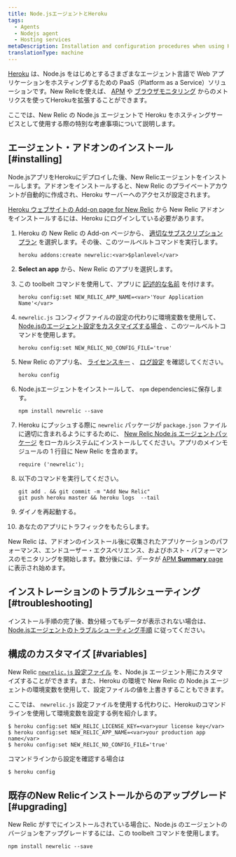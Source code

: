 ```yaml
---
title: Node.jsエージェントとHeroku
tags:
  - Agents
  - Nodejs agent
  - Hosting services
metaDescription: Installation and configuration procedures when using Heroku as a hosting service with New Relic's Node.js agent.
translationType: machine
---
```


[Heroku](https://devcenter.heroku.com/articles/newrelic) は、Node.js をはじめとするさまざまなエージェント言語で Web アプリケーションをホスティングするための PaaS（Platform as a Service）ソリューションです。New Relicを使えば、 [APM](/docs/apm/new-relic-apm) や [ブラウザモニタリング](/docs/browser/new-relic-browser) からのメトリクスを使ってHerokuを拡張することができます。

ここでは、New Relic の Node.js エージェントで Heroku をホスティングサービスとして使用する際の特別な考慮事項について説明します。

## エージェント・アドオンのインストール [#installing]

Node.jsアプリをHerokuにデプロイした後、New Relicエージェントをインストールします。アドオンをインストールすると、New Relic のプライベートアカウントが自動的に作成され、Heroku サーバーへのアクセスが設定されます。

[Heroku ウェブサイトの Add-on page for New Relic](https://addons.heroku.com/newrelic) から New Relic アドオンをインストールするには、Heroku にログインしている必要があります。

1. Heroku の New Relic の Add-on ページから、 [適切なサブスクリプションプラン](https://elements.heroku.com/addons/newrelic#pricing) を選択します。その後、このツールベルトコマンドを実行します。

   ```
   heroku addons:create newrelic:<var>$planlevel</var>
   ```

2. **Select an app** から、New Relic のアプリを選択します。

3. この toolbelt コマンドを使用して、アプリに [記述的な名前](/docs/apm/new-relic-apm/installation-configuration/name-your-application) を付けます。

   ```
   heroku config:set NEW_RELIC_APP_NAME=<var>'Your Application Name'</var>
   ```

4. `newrelic.js` コンフィグファイルの設定の代わりに環境変数を使用して、 [Node.jsのエージェント設定をカスタマイズする場合](#variables) 、このツールベルトコマンドを使用します。

   ```
   heroku config:set NEW_RELIC_NO_CONFIG_FILE='true'
   ```

5. New Relic のアプリ名、 [ライセンスキー](/docs/apis/intro-apis/new-relic-api-keys/#ingest-license-key) 、 [ログ設定](/docs/agents/nodejs-agent/installation-configuration/nodejs-agent-configuration#logging_config) を確認してください。

   ```
   heroku config
   ```

6. Node.jsエージェントをインストールして、 `npm` dependenciesに保存します。

   ```
   npm install newrelic --save
   ```

7. Heroku にプッシュする際に `newrelic` パッケージが `package.json` ファイルに適切に含まれるようにするために、 [New Relic Node.js エージェントパッケージ](/docs/agents/nodejs-agent/installation-configuration/installing-maintaining-nodejs) をローカルシステムにインストールしてください。アプリのメインモジュールの 1 行目に New Relic を含めます。

   ```
   require ('newrelic');
   ```

8. 以下のコマンドを実行してください。

   ```
   git add . && git commit -m "Add New Relic"
   git push heroku master && heroku logs  --tail
   ```

9. ダイノを再起動する。

10. あなたのアプリにトラフィックをもたらします。

New Relic は、アドオンのインストール後に収集されたアプリケーションのパフォーマンス、エンドユーザー・エクスペリエンス、およびホスト・パフォーマンスのモニタリングを開始します。数分後には、データが [APM **Summary** page](/docs/apm/applications-menu/monitoring/apm-overview-page) に表示され始めます。

## インストレーションのトラブルシューティング [#troubleshooting]

インストール手順の完了後、数分経ってもデータが表示されない場合は、 [Node.jsエージェントのトラブルシューティング手順](/docs/agents/nodejs-agent/troubleshooting/troubleshooting-your-nodejs-installation) に従ってください。

## 構成のカスタマイズ [#variables]

New Relic [`newrelic.js` 設定ファイル](/docs/agents/nodejs-agent/installation-configuration/nodejs-agent-configuration#methods-and-precedence) を、Node.js エージェント用にカスタマイズすることができます。また、Heroku の環境で New Relic の Node.js エージェントの環境変数を使用して、設定ファイルの値を上書きすることもできます。

ここでは、 `newrelic.js` 設定ファイルを使用する代わりに、Herokuのコマンドラインを使用して環境変数を設定する例を紹介します。

```
$ heroku config:set NEW_RELIC_LICENSE_KEY=<var>your license key</var>
$ heroku config:set NEW_RELIC_APP_NAME=<var>your production app name</var>
$ heroku config:set NEW_RELIC_NO_CONFIG_FILE='true'
```

コマンドラインから設定を確認する場合は

```
$ heroku config
```

## 既存のNew Relicインストールからのアップグレード [#upgrading]

New Relic がすでにインストールされている場合に、Node.js のエージェントのバージョンをアップグレードするには、この toolbelt コマンドを使用します。

```
npm install newrelic --save
```